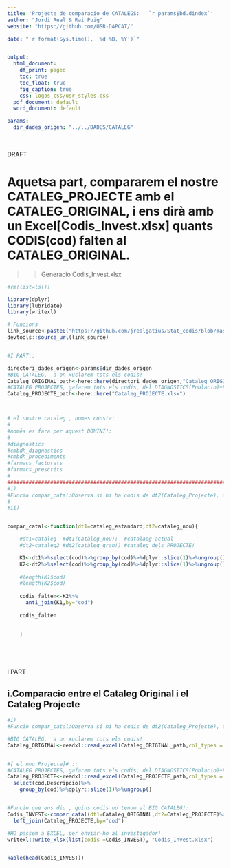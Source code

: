 ```yaml
---
title: 'Projecte de comparacio de CATALEGS:   `r params$bd.dindex`'
author: "Jordi Real & Rai Puig"
website: "https://github.com/USR-DAPCAT/"

date: "`r format(Sys.time(), '%d %B, %Y')`"


output:
  html_document:
    df_print: paged
    toc: true
    toc_float: true
    fig_caption: true
    css: logos_css/usr_styles.css
  pdf_document: default
  word_document: default

params:
  dir_dades_origen: "../../DADES/CATALEG" 
---
```



&nbsp;
<script>
   $(document).ready(function() {
     $head = $('#header');
     $head.prepend('<img src=\"https://www.idiapjgol.org/images/logo.png\" style=\"float: right ;width: 130px;\"/>')
     $head.prepend('<img src=\"https://avatars2.githubusercontent.com/u/57066591?s=200&v=4\" style=\"margin-left:25% ;width: 80px;\"/>')
     $head.prepend('<img src=\"logoDAP_Cat.png\" style=\"float: left:1;width: 185px;\"/>')
   });
</script>



<div class="watermark">DRAFT</div>




#  Aquetsa part, compararem el nostre CATALEG_PROJECTE amb el CATALEG_ORIGINAL, i ens dirà amb un Excel[Codis_Invest.xlsx] quants CODIS(cod) falten al CATALEG_ORIGINAL. 

>> Generacio Codis_Invest.xlsx 

```r
#rm(list=ls())

library(dplyr)
library(lubridate)   
library(writexl)

# Funcions 
link_source<-paste0("https://github.com/jrealgatius/Stat_codis/blob/master/funcions_propies.R","?raw=T")
devtools::source_url(link_source)


#I PART::

directori_dades_origen<-params$dir_dades_origen
#BIG CATALEG,  a on xuclarem tots els codis!
Cataleg_ORIGINAL_path<-here::here(directori_dades_origen,"Cataleg_ORIGINAL.xlsx")
#CATALEG PROJECTES, gafarem tots els codis, del DIAGNOSTICS(Poblacio)+FARAMAC_PRESCRITS(Poblacio)+FARMACS FACTURATS(Poblacio)
Cataleg_PROJECTE_path<-here::here("Cataleg_PROJECTE.xlsx")



# el nostre cataleg , nomes consta:
#
#només es fara per aquest DOMINI!:
#
#diagnostics
#cmbdh_diagnostics
#cmbdh_procediments
#farmacs_facturats
#farmacs_prescrits
#
#####################################################################################################################################
#i)
#Funcio compar_catal:Observa si hi ha codis de dt2(Cataleg_Projecte), que no estiguin a dt1(Cataleg_Original).
#
#ii)


compar_catal<-function(dt1=cataleg_estandard,dt2=cataleg_nou){

    #dt1=cataleg  #dt1(Catàleg_nou);  #catalaeg actual
    #dt2=cataleg2 #dt2(catàleg_gran!) #cataleg dels PROJECTE!

    K1<-dt1%>%select(cod)%>%group_by(cod)%>%dplyr::slice(1)%>%ungroup()
    K2<-dt2%>%select(cod)%>%group_by(cod)%>%dplyr::slice(1)%>%ungroup() 
    
    #length(K1$cod)
    #length(K2$cod)
    
    codis_falten<-K2%>%
      anti_join(K1,by="cod")
    
    codis_falten
    
    
    }






```


I PART

## i.Comparacio entre el Cataleg Original i el Cataleg Projecte



```r

#i)
#Funcio compar_catal:Observa si hi ha codis de dt2(Cataleg_Projecte), que no estiguin a dt1(Cataleg_Original)::

#BIG CATALEG,  a on xuclarem tots els codis!
Cataleg_ORIGINAL<-readxl::read_excel(Cataleg_ORIGINAL_path,col_types = "text")%>%select(domini,cod,Descripcio,agr)


#[ el nou Projecte]# ::
#CATALEG PROJECTES, gafarem tots els codis, del DIAGNOSTICS(Poblacio)+FARAMAC_PRESCRITS(Poblacio)+FARMACS FACTURATS(Poblacio)
Cataleg_PROJECTE<-readxl::read_excel(Cataleg_PROJECTE_path,col_types = "text")%>% 
  select(cod,Descripcio)%>%
    group_by(cod)%>%dplyr::slice(1)%>%ungroup()


#Funcio que ens diu , quins codis no tenum al BIG CATALEG!::
Codis_INVEST<-compar_catal(dt1=Cataleg_ORIGINAL,dt2=Cataleg_PROJECTE)%>%
  left_join(Cataleg_PROJECTE,by="cod")

#HO passem a EXCEL, per enviar-ho al investigador!
writexl::write_xlsx(list(codis =Codis_INVEST), "Codis_Invest.xlsx")


kable(head(Codis_INVEST))



```









